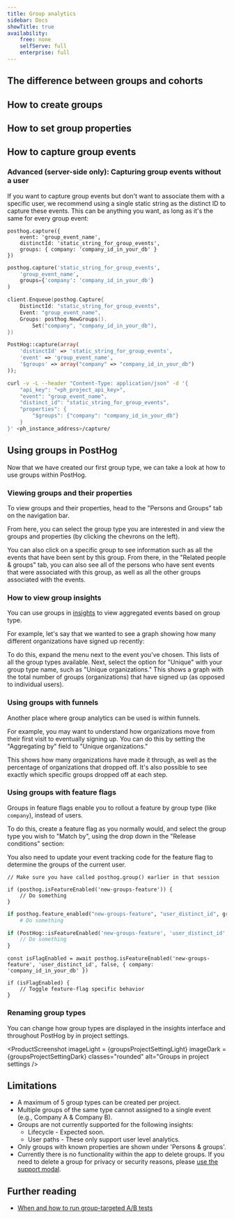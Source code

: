 ```yaml
---
title: Group analytics
sidebar: Docs
showTitle: true
availability:
    free: none
    selfServe: full
    enterprise: full
---
```



<JSGroupsIntro />

## The difference between groups and cohorts

<JSGroupsVSCohorts />

## How to create groups

<JSCreateGroups />

## How to set group properties

<JSSetGroupProperties />

## How to capture group events

<JSLinkEventsToGroups />

### Advanced (server-side only): Capturing group events without a user

If you want to capture group events but don't want to associate them with a specific user, we recommend using a single static string as the distinct ID to capture these events. This can be anything you want, as long as it's the same for every group event:

<MultiLanguage >

```node
posthog.capture({
    event: 'group_event_name',
    distinctId: 'static_string_for_group_events',
    groups: { company: 'company_id_in_your_db' }
})
```

```python
posthog.capture('static_string_for_group_events', 
    'group_event_name', 
    groups={'company': 'company_id_in_your_db'}
)
```

```go
client.Enqueue(posthog.Capture{
    DistinctId: "static_string_for_group_events",
    Event: "group_event_name",
    Groups: posthog.NewGroups().
        Set("company", "company_id_in_your_db"),
})
```

```php
PostHog::capture(array(
    'distinctId' => 'static_string_for_group_events',
    'event' => 'group_event_name',
    '$groups' => array("company" => "company_id_in_your_db")
));
```

```bash
curl -v -L --header "Content-Type: application/json" -d '{
    "api_key": "<ph_project_api_key>",
    "event": "group_event_name",
    "distinct_id": "static_string_for_group_events",
    "properties": {
        "$groups": {"company": "company_id_in_your_db"}
    }
}' <ph_instance_address>/capture/
```

</MultiLanguage >

## Using groups in PostHog

Now that we have created our first group type, we can take a look at how to use groups within PostHog.

### Viewing groups and their properties

To view groups and their properties, head to the "Persons and Groups" tab on the navigation bar.

From here, you can select the group type you are interested in and view the groups and properties (by clicking the chevrons on the left).

<ProductScreenshot
    imageLight = {viewGroupLight} 
    imageDark = {viewGroupDark}
    classes="rounded"
    alt="View groups"
/>

You can also click on a specific group to see information such as all the events that have been sent by this group. From there, in the "Related people & groups" tab, you can also see all of the persons who have sent events that were associated with this group, as well as all the other groups associated with the events.

<ProductScreenshot
    imageLight = {relatedLight} 
    imageDark = {relatedDark}
    classes="rounded"
    alt="View related people and groups"
/>

### How to view group insights

You can use groups in [insights](/docs/product-analytics/insights) to view aggregated events based on group type.

For example, let's say that we wanted to see a graph showing how many different organizations have signed up recently:

To do this, expand the menu next to the event you've chosen. This lists of all the group types available. Next, select the option for "Unique" with your group type name, such as "Unique organizations." This shows a graph with the total number of groups (organizations) that have signed up (as opposed to individual users).

<ProductScreenshot
    imageLight = {groupInsightsLight} 
    imageDark = {groupInsightsDark}
    classes="rounded"
    alt="Analyze group insights"
/>

### Using groups with funnels

Another place where group analytics can be used is within funnels.

For example, you may want to understand how organizations move from their first visit to eventually signing up. You can do this by setting the "Aggregating by" field to "Unique organizations."

This shows how many organizations have made it through, as well as the percentage of organizations that dropped off. It's also possible to see exactly which specific groups dropped off at each step.

<ProductScreenshot
    imageLight = {funnelsGroupAggregationLight} 
    imageDark = {funnelsGroupAggregationDark}
    classes="rounded"
    alt="Group funnels"
/>

### Using groups with feature flags

Groups in feature flags enable you to rollout a feature by group type (like `company`), instead of users.

To do this, create a feature flag as you normally would, and select the group type you wish to "Match by", using the drop down in the "Release conditions" section:

<ProductVideo
    videoLight = {groupsInFeatureLight} 
    videoDark = {groupsInFeatureDark}
    classes="rounded"
    alt="Feature flags for groups"
/>

You also need to update your event tracking code for the feature flag to determine the groups of the current user.

<MultiLanguage>

```js-web
// Make sure you have called posthog.group() earlier in that session

if (posthog.isFeatureEnabled('new-groups-feature')) {
    // Do something
}
```

```python
if posthog.feature_enabled("new-groups-feature", "user_distinct_id", groups={"company": "company_id_in_your_db"}):
    # Do something
```

```php
if (PostHog::isFeatureEnabled('new-groups-feature', 'user_distinct_id', false, array("company" => "company_id_in_your_db"))) {
    // Do something
}
```

```node
const isFlagEnabled = await posthog.isFeatureEnabled('new-groups-feature', 'user_distinct_id', false, { company: 'company_id_in_your_db' })

if (isFlagEnabled) {
    // Toggle feature-flag specific behavior
}
```

</MultiLanguage>

### Renaming group types

You can change how group types are displayed in the insights interface and throughout PostHog by in project settings.

<ProductScreenshot
    imageLight = {groupsProjectSettingLight} 
    imageDark = {groupsProjectSettingDark}
    classes="rounded"
    alt="Groups in project settings
/>

## Limitations

-   A maximum of 5 group types can be created per project.
-   Multiple groups of the same type cannot assigned to a single event (e.g., Company A & Company B).
-   Groups are not currently supported for the following insights:
    -   Lifecycle - Expected soon.
    -   User paths - These only support user level analytics.
-   Only groups with known properties are shown under 'Persons & groups'.
- Currently there is no functionality within the app to delete groups. If you need to delete a group for privacy or security reasons, please [use the support modal](https://app.posthog.com/home#supportModal=support%3Adata_management).

## Further reading

- [When and how to run group-targeted A/B tests](/blog/running-group-targeted-ab-tests)
